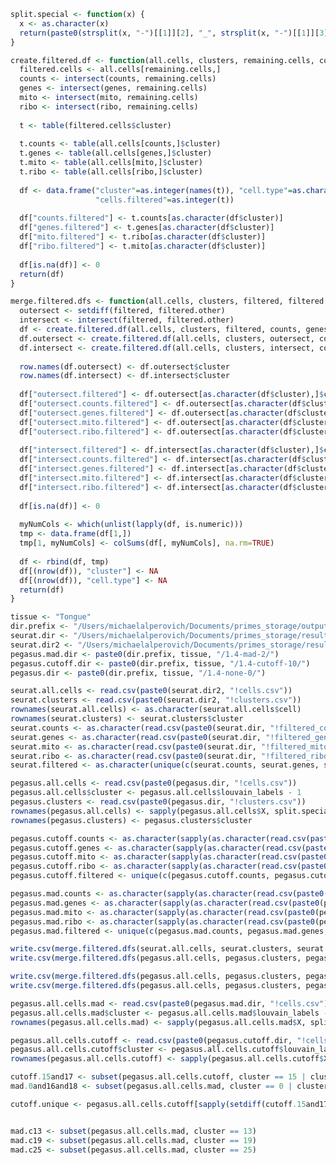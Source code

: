 
```r
split.special <- function(x) {
  x <- as.character(x)
  return(paste0(strsplit(x, "-")[[1]][2], "_", strsplit(x, "-")[[1]][3]))
}
```


```r
create.filtered.df <- function(all.cells, clusters, remaining.cells, counts, genes, mito, ribo) {
  filtered.cells <- all.cells[remaining.cells,]
  counts <- intersect(counts, remaining.cells)
  genes <- intersect(genes, remaining.cells)
  mito <- intersect(mito, remaining.cells)
  ribo <- intersect(ribo, remaining.cells)
  
  t <- table(filtered.cells$cluster)
  
  t.counts <- table(all.cells[counts,]$cluster)
  t.genes <- table(all.cells[genes,]$cluster)
  t.mito <- table(all.cells[mito,]$cluster)
  t.ribo <- table(all.cells[ribo,]$cluster)
  
  df <- data.frame("cluster"=as.integer(names(t)), "cell.type"=as.character(clusters[names(t),]$cell.type),
                   "cells.filtered"=as.integer(t))
  
  df["counts.filtered"] <- t.counts[as.character(df$cluster)]
  df["genes.filtered"] <- t.genes[as.character(df$cluster)]
  df["mito.filtered"] <- t.ribo[as.character(df$cluster)]
  df["ribo.filtered"] <- t.mito[as.character(df$cluster)]
  
  df[is.na(df)] <- 0
  return(df)
}
```

```r
merge.filtered.dfs <- function(all.cells, clusters, filtered, filtered.other, counts, genes, mito, ribo) {
  outersect <- setdiff(filtered, filtered.other)
  intersect <- intersect(filtered, filtered.other)
  df <- create.filtered.df(all.cells, clusters, filtered, counts, genes, mito, ribo)
  df.outersect <- create.filtered.df(all.cells, clusters, outersect, counts, genes, mito, ribo)
  df.intersect <- create.filtered.df(all.cells, clusters, intersect, counts, genes, mito, ribo)
  
  row.names(df.outersect) <- df.outersect$cluster
  row.names(df.intersect) <- df.intersect$cluster
  
  df["outersect.filtered"] <- df.outersect[as.character(df$cluster),]$cells.filtered
  df["outersect.counts.filtered"] <- df.outersect[as.character(df$cluster),]$counts.filtered
  df["outersect.genes.filtered"] <- df.outersect[as.character(df$cluster),]$genes.filtered
  df["outersect.mito.filtered"] <- df.outersect[as.character(df$cluster),]$ribo.filtered
  df["outersect.ribo.filtered"] <- df.outersect[as.character(df$cluster),]$mito.filtered
  
  df["intersect.filtered"] <- df.intersect[as.character(df$cluster),]$cells.filtered
  df["intersect.counts.filtered"] <- df.intersect[as.character(df$cluster),]$counts.filtered
  df["intersect.genes.filtered"] <- df.intersect[as.character(df$cluster),]$genes.filtered
  df["intersect.mito.filtered"] <- df.intersect[as.character(df$cluster),]$ribo.filtered
  df["intersect.ribo.filtered"] <- df.intersect[as.character(df$cluster),]$mito.filtered
  
  df[is.na(df)] <- 0
  
  myNumCols <- which(unlist(lapply(df, is.numeric)))
  tmp <- data.frame(df[1,])
  tmp[1, myNumCols] <- colSums(df[, myNumCols], na.rm=TRUE)
  
  df <- rbind(df, tmp)
  df[(nrow(df)), "cluster"] <- NA
  df[(nrow(df)), "cell.type"] <- NA
  return(df)
}
```


```r
tissue <- "Tongue"
dir.prefix <- "/Users/michaelalperovich/Documents/primes_storage/output_pg/mc_tm/"
seurat.dir <- "/Users/michaelalperovich/Documents/primes_storage/results/mc_tm/Kidney/1-mad-2/"
seurat.dir2 <- "/Users/michaelalperovich/Documents/primes_storage/results/mc_tm/Kidney/1-none-0/"
pegasus.mad.dir <- paste0(dir.prefix, tissue, "/1.4-mad-2/")
pegasus.cutoff.dir <- paste0(dir.prefix, tissue, "/1.4-cutoff-10/")
pegasus.dir <- paste0(dir.prefix, tissue, "/1.4-none-0/")
```

```r
seurat.all.cells <- read.csv(paste0(seurat.dir2, "!cells.csv"))
seurat.clusters <- read.csv(paste0(seurat.dir2, "!clusters.csv"))
rownames(seurat.all.cells) <- as.character(seurat.all.cells$cell)
rownames(seurat.clusters) <- seurat.clusters$cluster
seurat.counts <- as.character(read.csv(paste0(seurat.dir, "!filtered_counts.csv"))$cell)
seurat.genes <- as.character(read.csv(paste0(seurat.dir, "!filtered_genes.csv"))$cell)
seurat.mito <- as.character(read.csv(paste0(seurat.dir, "!filtered_mito.csv"))$cell)
seurat.ribo <- as.character(read.csv(paste0(seurat.dir, "!filtered_ribo.csv"))$cell)
seurat.filtered <- as.character(unique(c(seurat.counts, seurat.genes, seurat.mito, seurat.ribo)))
```

```r
pegasus.all.cells <- read.csv(paste0(pegasus.dir, "!cells.csv"))
pegasus.all.cells$cluster <- pegasus.all.cells$louvain_labels - 1
pegasus.clusters <- read.csv(paste0(pegasus.dir, "!clusters.csv"))
rownames(pegasus.all.cells) <- sapply(pegasus.all.cells$X, split.special)
rownames(pegasus.clusters) <- pegasus.clusters$cluster
```

```r
pegasus.cutoff.counts <- as.character(sapply(as.character(read.csv(paste0(pegasus.cutoff.dir, "!filtered_counts.csv"))$X), split.special))
pegasus.cutoff.genes <- as.character(sapply(as.character(read.csv(paste0(pegasus.cutoff.dir, "!filtered_genes.csv"))$X), split.special))
pegasus.cutoff.mito <- as.character(sapply(as.character(read.csv(paste0(pegasus.cutoff.dir, "!filtered_mito.csv"))$X), split.special))
pegasus.cutoff.ribo <- as.character(sapply(as.character(read.csv(paste0(pegasus.cutoff.dir, "!filtered_ribo.csv"))$X), split.special))
pegasus.cutoff.filtered <- unique(c(pegasus.cutoff.counts, pegasus.cutoff.genes, pegasus.cutoff.mito, pegasus.cutoff.ribo))
```

```r
pegasus.mad.counts <- as.character(sapply(as.character(read.csv(paste0(pegasus.mad.dir, "!filtered_counts.csv"))$X), split.special))
pegasus.mad.genes <- as.character(sapply(as.character(read.csv(paste0(pegasus.mad.dir, "!filtered_genes.csv"))$X), split.special))
pegasus.mad.mito <- as.character(sapply(as.character(read.csv(paste0(pegasus.mad.dir, "!filtered_mito.csv"))$X), split.special))
pegasus.mad.ribo <- as.character(sapply(as.character(read.csv(paste0(pegasus.mad.dir, "!filtered_ribo.csv"))$X), split.special))
pegasus.mad.filtered <- unique(c(pegasus.mad.counts, pegasus.mad.genes, pegasus.mad.mito, pegasus.mad.ribo))
```

```r
write.csv(merge.filtered.dfs(seurat.all.cells, seurat.clusters, seurat.filtered, pegasus.filtered, seurat.counts, seurat.genes, seurat.mito, seurat.ribo), "seurat.csv")
write.csv(merge.filtered.dfs(pegasus.all.cells, pegasus.clusters, pegasus.filtered, seurat.filtered, pegasus.counts, pegasus.genes, pegasus.mito, pegasus.ribo), "pegasus.csv")
```


```r
write.csv(merge.filtered.dfs(pegasus.all.cells, pegasus.clusters, pegasus.cutoff.filtered, pegasus.mad.filtered, pegasus.cutoff.counts, pegasus.cutoff.genes, pegasus.cutoff.mito, pegasus.cutoff.ribo), paste0(tissue, "_pg_cutoff.csv"))
write.csv(merge.filtered.dfs(pegasus.all.cells, pegasus.clusters, pegasus.mad.filtered, pegasus.cutoff.filtered, pegasus.mad.counts, pegasus.mad.genes, pegasus.mad.mito, pegasus.mad.ribo), paste0(tissue, "_pg_mad.csv"))
```

```r
pegasus.all.cells.mad <- read.csv(paste0(pegasus.mad.dir, "!cells.csv"))
pegasus.all.cells.mad$cluster <- pegasus.all.cells.mad$louvain_labels - 1
rownames(pegasus.all.cells.mad) <- sapply(pegasus.all.cells.mad$X, split.special)

pegasus.all.cells.cutoff <- read.csv(paste0(pegasus.cutoff.dir, "!cells.csv"))
pegasus.all.cells.cutoff$cluster <- pegasus.all.cells.cutoff$louvain_labels - 1
rownames(pegasus.all.cells.cutoff) <- sapply(pegasus.all.cells.cutoff$X, split.special)

cutoff.15and17 <- subset(pegasus.all.cells.cutoff, cluster == 15 | cluster == 17)
mad.0and16and18 <- subset(pegasus.all.cells.mad, cluster == 0 | cluster == 16 | cluster == 18)

cutoff.unique <- pegasus.all.cells.cutoff[sapply(setdiff(cutoff.15and17$X, mad.0and16and18$X), split.special),]


mad.c13 <- subset(pegasus.all.cells.mad, cluster == 13)
mad.c19 <- subset(pegasus.all.cells.mad, cluster == 19)
mad.c25 <- subset(pegasus.all.cells.mad, cluster == 25)
```

